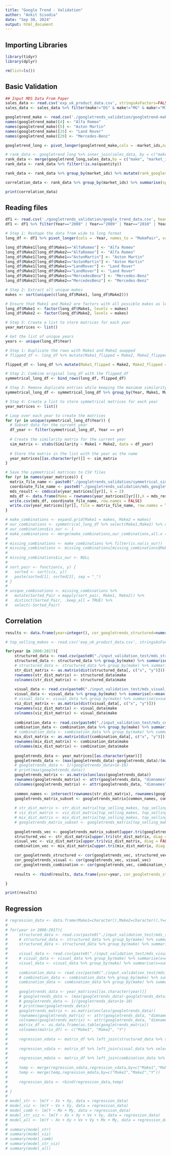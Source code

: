 ```yaml
---
title: "Google Trend - Validation"
author: "Ankit Sisodia"
date: "Sep 30, 2024"
output: html_document
---
```


## Importing Libraries

```r

library(tidyr)
library(dplyr)

rm(list=ls())

```

## Basic Validation

```r

## Input MDS Data From Paper
sales_data <- read.csv('exp_uk_product_data.csv', stringsAsFactors=FALSE) %>% group_by(make,market_ids) %>% summarise(quantity=sum(quantity))
sales_data <- sales_data %>% filter(make!="DS" & make!="MG" & make!="MINI" & make!="SEAT" & make!="Smart")

googletrend_make <- read.csv('./googletrends_validation/googletrend-make.csv', header=TRUE)
names(googletrend_make)[4] <- "Alfa Romeo"
names(googletrend_make)[5] <- "Aston Martin"
names(googletrend_make)[25] <- "Land Rover"
names(googletrend_make)[29] <- "Mercedes-Benz"

googletrend_long <- pivot_longer(googletrend_make,cols = -market_ids,names_to = "make",values_to = "googlescore")

# rank_data <- googletrend_long %>% inner_join(sales_data, by = c("make", "market_ids"))
rank_data <- merge(googletrend_long,sales_data,by = c("make", "market_ids"),all.x = TRUE,all.y = TRUE)
rank_data <- rank_data %>% filter(!is.na(quantity))

rank_data <- rank_data %>% group_by(market_ids) %>% mutate(rank_googlescore = rank(-googlescore),rank_quantity = rank(-quantity)) %>% ungroup()

correlation_data <- rank_data %>% group_by(market_ids) %>% summarise(spearman_corr = cor(rank_googlescore, rank_quantity, method = "spearman"))

print(correlation_data)

```

## Reading files

```r

df1 <- read.csv('./googletrends_validation/google_trend_data.csv', header=TRUE)
df1 <- df1 %>% filter(Year=="2008" | Year=="2009" | Year=="2010" | Year=="2011" | Year=="2012" | Year=="2013" | Year=="2014" | Year=="2015" | Year=="2016" | Year=="2017")

# Step 1: Reshape the data from wide to long format
long_df <- df1 %>% pivot_longer(cols = -Year, names_to = "MakePair", values_to = "Similarity") %>% separate(MakePair, into = c("Make1", "Make2"), sep = "\\.")

long_df$Make1[long_df$Make1=="AlfaRomeo"] <- "Alfa Romeo"
long_df$Make2[long_df$Make2=="AlfaRomeo"] <- "Alfa Romeo"
long_df$Make1[long_df$Make1=="AstonMartin"] <- "Aston Martin"
long_df$Make2[long_df$Make2=="AstonMartin"] <- "Aston Martin"
long_df$Make1[long_df$Make1=="LandRover"] <- "Land Rover"
long_df$Make2[long_df$Make2=="LandRover"] <- "Land Rover"
long_df$Make1[long_df$Make1=="MercedesBenz"] <- "Mercedes-Benz"
long_df$Make2[long_df$Make2=="MercedesBenz"] <- "Mercedes-Benz"

# Step 2: Extract all unique makes
makes <- sort(unique(c(long_df$Make1, long_df$Make2)))

# Ensure that Make1 and Make2 are factors with all possible makes as levels
long_df$Make1 <- factor(long_df$Make1, levels = makes)
long_df$Make2 <- factor(long_df$Make2, levels = makes)

# Step 3: Create a list to store matrices for each year
year_matrices <- list()

# Get the list of unique years
years <- unique(long_df$Year)

# Step 1: Duplicate the rows with Make1 and Make2 swapped
# flipped_df <- long_df %>% mutate(Make1_flipped = Make2, Make2_flipped = Make1) %>% select(Year, Make1_flipped, Make2_flipped, Similarity) %>% rename(Make1 = Make1_flipped, Make2 = Make2_flipped)

flipped_df <- long_df %>% mutate(Make1_flipped = Make2, Make2_flipped = Make1) %>% select(Year, Make1_flipped, Make2_flipped, Similarity) %>% dplyr::rename(Make1 = Make1_flipped, Make2 = Make2_flipped)

# Step 2: Combine original long_df with the flipped_df
symmetrical_long_df <- bind_rows(long_df, flipped_df)

# Step 3: Remove duplicate entries while keeping the maximum similarity value where applicable
symmetrical_long_df <- symmetrical_long_df %>% group_by(Year, Make1, Make2) %>% summarise(Similarity = max(Similarity), .groups = 'drop')

# Step 4: Create a list to store symmetrical matrices for each year
year_matrices <- list()

# Loop over each year to create the matrices
for (yr in unique(symmetrical_long_df$Year)) {
  # Subset data for the current year
  df_year <- filter(symmetrical_long_df, Year == yr)
  
  # Create the similarity matrix for the current year
  sim_matrix <- xtabs(Similarity ~ Make1 + Make2, data = df_year)
  
  # Store the matrix in the list with the year as the name
  year_matrices[[as.character(yr)]] <- sim_matrix
}

# Save the symmetrical matrices to CSV files
for (yr in names(year_matrices)) {
  matrix_file_name <- paste0("./googletrends_validation/symmetrical_similarity_matrix_", yr, ".csv")
  coordinate_file_name <- paste0("./googletrends_validation/mds_googletrends_",yr,".csv")
  mds_result <- cmdscale(year_matrices[[yr]], k = 2)
  mds_df <- data.frame(Make = rownames(year_matrices[[yr]]),X = mds_result[, 1],Y = mds_result[, 2])
  write.csv(mds_df, coordinate_file_name, row.names = FALSE)
  write.csv(year_matrices[[yr]], file = matrix_file_name, row.names = TRUE)
}

# make_combinations <- expand.grid(Make1 = makes, Make2 = makes)
# our_combinations <- symmetrical_long_df %>% select(Make1,Make2) %>% distinct()
# our_combinations$is_our <- 1
# make_combinations <- merge(make_combinations,our_combinations,all.x = TRUE)
# 
# missing_combinations <- make_combinations %>% filter(is.na(is_our))
# missing_combinations <- missing_combinations[missing_combinations$Make1!=missing_combinations$Make2,]
# 
# missing_combinations$is_our <- NULL
#   
# sort_pair <- function(x, y) {
#   sorted <- sort(c(x, y))
#   paste(sorted[1], sorted[2], sep = "_")
# }
# 
# unique_combinations <- missing_combinations %>%
#   mutate(Sorted_Pair = mapply(sort_pair, Make1, Make2)) %>%
#   distinct(Sorted_Pair, .keep_all = TRUE) %>%
#   select(-Sorted_Pair)

```

## Correlation

```r

results <- data.frame(year=integer(), cor_googletrends_structured=numeric(), cor_googletrends_visual=numeric(), cor_googletrends_combination=numeric())

# top_selling_makes <- read.csv('exp_uk_product_data.csv', stringsAsFactors=FALSE) %>% group_by(make) %>% summarise(shares=sum(shares)) %>% slice_max(order_by = shares, n = 21) %>% pull(make)

for(year in 2008:2017){
    structured_data <- read.csv(paste0("./input_validation_test/mds_structured_",year,".csv"),stringsAsFactors = FALSE)
    structured_data <- structured_data %>% group_by(make) %>% summarise(x=mean(s_x),y=mean(s_y))
    # structured_data <- structured_data %>% group_by(make) %>% summarise(x=sum(s_x*shares),y=sum(s_y*shares))
    str_dist_matrix <- as.matrix(dist(structured_data[, c("x", "y")]))
    rownames(str_dist_matrix) <- structured_data$make
    colnames(str_dist_matrix) <- structured_data$make
    
    visual_data <- read.csv(paste0("./input_validation_test/mds_visual_",year,".csv"),stringsAsFactors = FALSE)
    visual_data <- visual_data %>% group_by(make) %>% summarise(x=mean(v_x),y=mean(v_y))
    # visual_data <- visual_data %>% group_by(make) %>% summarise(x=sum(v_x*shares),y=sum(v_y*shares))
    viz_dist_matrix <- as.matrix(dist(visual_data[, c("x", "y")]))
    rownames(viz_dist_matrix) <- visual_data$make
    colnames(viz_dist_matrix) <- visual_data$make
    
    combination_data <- read.csv(paste0("./input_validation_test/mds_combination_",year,".csv"),stringsAsFactors = FALSE)
    combination_data <- combination_data %>% group_by(make) %>% summarise(x=mean(m_x),y=mean(m_y))
    # combination_data <- combination_data %>% group_by(make) %>% summarise(x=sum(m_x*shares),y=sum(m_y*shares))
    mix_dist_matrix <- as.matrix(dist(combination_data[, c("x", "y")]))
    rownames(mix_dist_matrix) <- combination_data$make
    colnames(mix_dist_matrix) <- combination_data$make
    
    googletrends_data <- year_matrices[[as.character(year)]]
    googletrends_data <- (max(googletrends_data)-googletrends_data)/(max(googletrends_data)-min(googletrends_data))
    # googletrends_data <- 1/(googletrends_data+1e-10)
    # print(max(googletrends_data))
    googletrends_matrix <- as.matrix(unclass(googletrends_data))
    rownames(googletrends_matrix) <- attr(googletrends_data, "dimnames")[[1]]
    colnames(googletrends_matrix) <- attr(googletrends_data, "dimnames")[[2]]
    
    common_names <- intersect(rownames(str_dist_matrix), rownames(googletrends_matrix))
    googletrends_matrix_subset <- googletrends_matrix[common_names, common_names]
    
    # str_dist_matrix <- str_dist_matrix[top_selling_makes, top_selling_makes]
    # viz_dist_matrix <- viz_dist_matrix[top_selling_makes, top_selling_makes]
    # mix_dist_matrix <- mix_dist_matrix[top_selling_makes, top_selling_makes]
    # googletrends_matrix_subset <- googletrends_matrix[top_selling_makes, top_selling_makes]
    
    googletrends_vec <- googletrends_matrix_subset[upper.tri(googletrends_matrix_subset, diag = FALSE)]
    structured_vec <- str_dist_matrix[upper.tri(str_dist_matrix, diag = FALSE)]
    visual_vec <- viz_dist_matrix[upper.tri(viz_dist_matrix, diag = FALSE)]
    combination_vec <- mix_dist_matrix[upper.tri(mix_dist_matrix, diag = FALSE)]

    cor_googletrends_structured <- cor(googletrends_vec, structured_vec)
    cor_googletrends_visual <- cor(googletrends_vec, visual_vec)
    cor_googletrends_combination <- cor(googletrends_vec, combination_vec)
    
    results <- rbind(results, data.frame(year=year, cor_googletrends_structured=cor_googletrends_structured, cor_googletrends_visual=cor_googletrends_visual, cor_googletrends_combination=cor_googletrends_combination))

}

print(results)

```

## Regression

```r

# regression_data <- data.frame(Make1=character(),Make2=character(),Y=numeric(),Xx_make1=numeric(),Xy_make1=numeric(),Xx_make2=numeric(),Xy_make2=numeric(),Xx=numeric(),Xy=numeric(),Vx_make1=numeric(),Vy_make1=numeric(),Vx_make2=numeric(),Vy_make2=numeric(),Vx=numeric(),Vy=numeric(),Mx_make1=numeric(),My_make1=numeric(),Mx_make2=numeric(),My_make2=numeric(),Mx=numeric(),My=numeric())
# 
# for(year in 2008:2017){
#     structured_data <- read.csv(paste0("./input_validation_test/mds_structured_",year,".csv"),stringsAsFactors = FALSE)
#     # structured_data <- structured_data %>% group_by(make) %>% summarise(x=mean(s_x),y=mean(s_y))
#     structured_data <- structured_data %>% group_by(make) %>% summarise(x=sum(s_x*shares),y=sum(s_y*shares))
# 
#     visual_data <- read.csv(paste0("./input_validation_test/mds_visual_",year,".csv"),stringsAsFactors = FALSE)
#     # visual_data <- visual_data %>% group_by(make) %>% summarise(x=mean(v_x),y=mean(v_y))
#     visual_data <- visual_data %>% group_by(make) %>% summarise(x=sum(v_x*shares),y=sum(v_y*shares))
# 
#     combination_data <- read.csv(paste0("./input_validation_test/mds_combination_",year,".csv"),stringsAsFactors = FALSE)
#     # combination_data <- combination_data %>% group_by(make) %>% summarise(x=mean(m_x),y=mean(m_y))
#     combination_data <- combination_data %>% group_by(make) %>% summarise(x=sum(m_x*shares),y=sum(m_y*shares))
# 
#     googletrends_data <- year_matrices[[as.character(year)]]
#     # googletrends_data <- (max(googletrends_data)-googletrends_data)/(max(googletrends_data)-min(googletrends_data))
#     # googletrends_data <- 1/(googletrends_data+1e-10)
#     # print(max(googletrends_data))
#     googletrends_matrix <- as.matrix(unclass(googletrends_data))
#     rownames(googletrends_matrix) <- attr(googletrends_data, "dimnames")[[1]]
#     colnames(googletrends_matrix) <- attr(googletrends_data, "dimnames")[[2]]
#     matrix_df <- as.data.frame(as.table(googletrends_matrix))
#     colnames(matrix_df) <- c("Make1", "Make2", "Y")
#     
#     regression_xdata <- matrix_df %>% left_join(structured_data %>% select(make, x, y) %>% rename(Xx_make1 = x, Xy_make1 = y , Make1 = make), by = "Make1") %>% left_join(structured_data %>% select(make, x, y) %>% rename(Xx_make2 = x, Xy_make2 = y , Make2 = make), by = "Make2") %>% filter(!is.na(Xx_make1) & !is.na(Xx_make2)) %>% mutate(Xx = Xx_make1 - Xx_make2, Xy = Xy_make1 - Xy_make2) %>% filter(Make1!=Make2)
#     
#     regression_vdata <- matrix_df %>% left_join(visual_data %>% select(make, x, y) %>% rename(Vx_make1 = x, Vy_make1 = y , Make1 = make), by = "Make1") %>% left_join(visual_data %>% select(make, x, y) %>% rename(Vx_make2 = x, Vy_make2 = y , Make2 = make), by = "Make2") %>% filter(!is.na(Vx_make1) & !is.na(Vx_make2)) %>% mutate(Vx = Vx_make1 - Vx_make2, Vy = Vy_make1 - Vy_make2) %>% filter(Make1!=Make2)
#     
#     regression_mdata <- matrix_df %>% left_join(combination_data %>% select(make, x, y) %>% rename(Mx_make1 = x, My_make1 = y , Make1 = make), by = "Make1") %>% left_join(combination_data %>% select(make, x, y) %>% rename(Mx_make2 = x, My_make2 = y , Make2 = make), by = "Make2") %>% filter(!is.na(Mx_make1) & !is.na(Mx_make2)) %>% mutate(Mx = Mx_make1 - Mx_make2, My = My_make1 - My_make2) %>% filter(Make1!=Make2)
#     
#     temp <- merge(regression_xdata,regression_vdata,by=c("Make1","Make2","Y"))
#     temp <- merge(temp,regression_mdata,by=c("Make1","Make2","Y"))
#     
#     regression_data <- rbind(regression_data,temp)
# 
# }
# 
# model_str <- lm(Y ~ Xx + Xy, data = regression_data)
# model_viz <- lm(Y ~ Vx + Vy, data = regression_data)
# model_comb <- lm(Y ~ Mx + My, data = regression_data)
# model_str_viz <- lm(Y ~ Xx + Xy + Vx + Vy, data = regression_data)
# model_all <- lm(Y ~ Xx + Xy + Vx + Vy + Mx + My, data = regression_data)
# 
# summary(model_str)
# summary(model_viz)
# summary(model_comb)
# summary(model_str_viz)
# summary(model_all)

```

